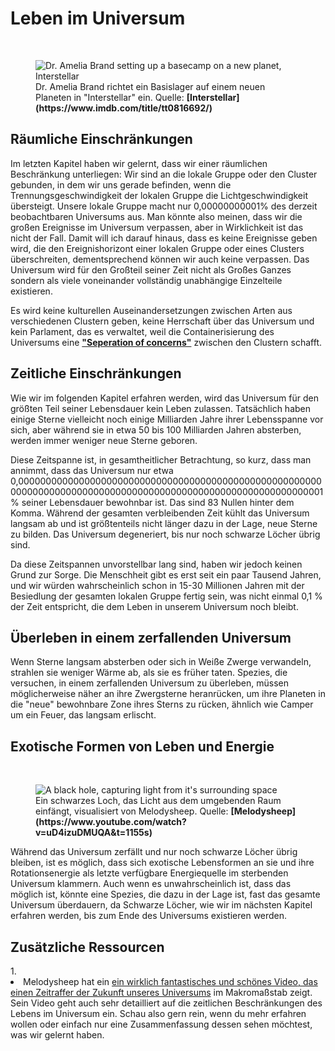 
# Leben im Universum

<ReadingTime />
<AudioPlayer ident="life" />

<br/>
<figure>
<Image src={require(".//../../../resources/images/interstellar.png")} alt="Dr. Amelia Brand setting up a basecamp on a new planet, Interstellar" />
<figcaption style={{ color: "rgb(156, 156, 156)", fontSize: "14px", marginTop: "2px" }}>Dr. Amelia Brand richtet ein Basislager auf einem neuen Planeten in "Interstellar" ein. Quelle: <strong>[Interstellar](https://www.imdb.com/title/tt0816692/)</strong></figcaption>
</figure>

## Räumliche Einschränkungen
Im letzten Kapitel haben wir gelernt, dass wir einer räumlichen Beschränkung unterliegen: Wir sind an die lokale Gruppe oder den Cluster gebunden, in dem wir uns gerade befinden, wenn die Trennungsgeschwindigkeit der lokalen Gruppe die Lichtgeschwindigkeit übersteigt. Unsere lokale Gruppe macht nur 0,00000000001% des derzeit beobachtbaren Universums aus. Man könnte also meinen, dass wir die großen Ereignisse im Universum verpassen, aber in Wirklichkeit ist das nicht der Fall. Damit will ich darauf hinaus, dass es keine Ereignisse geben wird, die den Ereignishorizont einer lokalen Gruppe oder eines Clusters überschreiten, dementsprechend können wir auch keine verpassen. Das Universum wird für den Großteil seiner Zeit nicht als Großes Ganzes sondern als viele voneinander vollständig unabhängige Einzelteile existieren.

Es wird keine kulturellen Auseinandersetzungen zwischen Arten aus verschiedenen Clustern geben, keine Herrschaft über das Universum und kein Parlament, das es verwaltet, weil die Containerisierung des Universums eine <strong>["Seperation of concerns"](https://en.wikipedia.org/wiki/Separation_of_concerns)</strong> zwischen den Clustern schafft.

## Zeitliche Einschränkungen
Wie wir im folgenden Kapitel erfahren werden, wird das Universum für den größten Teil seiner Lebensdauer kein Leben zulassen. Tatsächlich haben einige Sterne vielleicht noch einige Milliarden Jahre ihrer Lebensspanne vor sich, aber während sie in etwa 50 bis 100 Milliarden Jahren absterben, werden immer weniger neue Sterne geboren. 

Diese Zeitspanne ist, in gesamtheitlicher Betrachtung, so kurz, dass man annimmt, dass das Universum nur etwa 0,0000000000000000000000000000000000000000000000000000000000000000000000000000000000000000000000000000000000000001 % seiner Lebensdauer bewohnbar ist. Das sind 83 Nullen hinter dem Komma. Während der gesamten verbleibenden Zeit kühlt das Universum langsam ab und ist größtenteils nicht länger dazu in der Lage, neue Sterne zu bilden. Das Universum degeneriert, bis nur noch schwarze Löcher übrig sind. 

Da diese Zeitspannen unvorstellbar lang sind, haben wir jedoch keinen Grund zur Sorge. Die Menschheit gibt es erst seit ein paar Tausend Jahren, und wir würden wahrscheinlich schon in 15-30 Millionen Jahren mit der Besiedlung der gesamten lokalen Gruppe fertig sein, was nicht einmal 0,1 % der Zeit entspricht, die dem Leben in unserem Universum noch bleibt.

## Überleben in einem zerfallenden Universum
Wenn Sterne langsam absterben oder sich in Weiße Zwerge verwandeln, strahlen sie weniger Wärme ab, als sie es früher taten. Spezies, die versuchen, in einem zerfallenden Universum zu überleben, müssen möglicherweise näher an ihre Zwergsterne heranrücken, um ihre Planeten in die "neue" bewohnbare Zone ihres Sterns zu rücken, ähnlich wie Camper um ein Feuer, das langsam erlischt.

## Exotische Formen von Leben und Energie

<br/>
<figure>
<Image src={require(".//../../../resources/images/blackholes.png")} alt="A black hole, capturing light from it's surrounding space" />
<figcaption style={{ color: "rgb(156, 156, 156)", fontSize: "14px", marginTop: "2px" }}>Ein schwarzes Loch, das Licht aus dem umgebenden Raum einfängt, visualisiert von Melodysheep. Quelle: <strong>[Melodysheep](https://www.youtube.com/watch?v=uD4izuDMUQA&t=1155s)</strong></figcaption>
</figure>

Während das Universum zerfällt und nur noch schwarze Löcher übrig bleiben, ist es möglich, dass sich exotische Lebensformen an sie und ihre Rotationsenergie als letzte verfügbare Energiequelle im sterbenden Universum klammern. Auch wenn es unwahrscheinlich ist, dass das möglich ist, könnte eine Spezies, die dazu in der Lage ist, fast das gesamte Universum überdauern, da Schwarze Löcher, wie wir im nächsten Kapitel erfahren werden, bis zum Ende des Universums existieren werden.


<SaveArticleSection article="future-life"/>

## Zusätzliche Ressourcen
<AdditionalResources>
  <div>
    <span>1. </span><li>Melodysheep hat ein <a href="https://www.youtube.com/watch?v=uD4izuDMUQA" target="_blank">ein wirklich fantastisches und schönes Video, das einen Zeitraffer der Zukunft unseres Universums</a> im Makromaßstab zeigt. Sein Video geht auch sehr detailliert auf die zeitlichen Beschränkungen des Lebens im Universum ein. Schau also gern rein, wenn du mehr erfahren wollen oder einfach nur eine Zusammenfassung dessen sehen möchtest, was wir gelernt haben.</li>
  </div>
</AdditionalResources>


<Analytics />